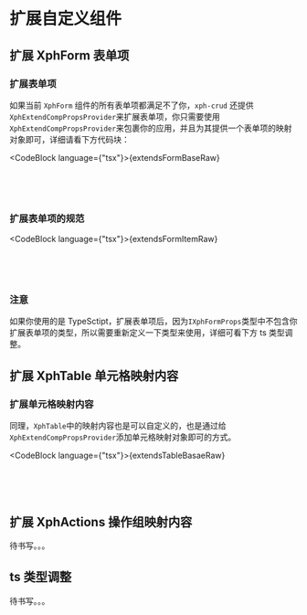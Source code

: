 
# 扩展自定义组件

## 扩展 XphForm 表单项

### 扩展表单项

如果当前 `XphForm` 组件的所有表单项都满足不了你，`xph-crud` 还提供`XphExtendCompPropsProvider`来扩展表单项，你只需要使用`XphExtendCompPropsProvider`来包裹你的应用，并且为其提供一个表单项的映射对象即可，详细请看下方代码块：

<CodeBlock language={"tsx"}>{extendsFormBaseRaw}</CodeBlock>

<pre>
  <DemoWrapper>
    <ExtendsFormBase />
  </DemoWrapper>
</pre>

### 扩展表单项的规范

<CodeBlock language={"tsx"}>{extendsFormItemRaw}</CodeBlock>

<pre>
  <DemoWrapper>
    <ExtendsFormItem />
  </DemoWrapper>
</pre>

### 注意

如果你使用的是 TypeSctipt，扩展表单项后，因为`IXphFormProps`类型中不包含你扩展表单项的类型，所以需要重新定义一下类型来使用，详细可看下方 ts 类型调整。

## 扩展 XphTable 单元格映射内容

### 扩展单元格映射内容

同理，`XphTable`中的映射内容也是可以自定义的，也是通过给`XphExtendCompPropsProvider`添加单元格映射对象即可的方式。

<CodeBlock language={"tsx"}>{extendsTableBasaeRaw}</CodeBlock>

<pre>
  <DemoWrapper>
    <ExtendsTableBase />
  </DemoWrapper>
</pre>

## 扩展 XphActions 操作组映射内容

待书写。。。

## ts 类型调整

待书写。。。
